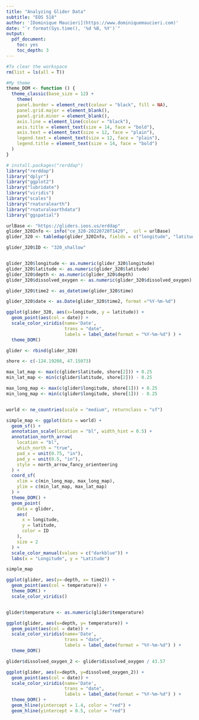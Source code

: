 ```yaml
---
title: "Analyzing Glider Data"
subtitle: "EOS 518"
author: '[Dominique Maucieri](https://www.dominiquemaucieri.com)'
date: "`r format(Sys.time(), '%d %B, %Y')`"
output: 
  pdf_document:
    toc: yes
    toc_depth: 3
---
```


```r

#To clear the workspace
rm(list = ls(all = T))

#My theme
theme_DOM <- function () {
  theme_classic(base_size = 12) + 
    theme(
    panel.border = element_rect(colour = "black", fill = NA),
    panel.grid.major = element_blank(),
    panel.grid.minor = element_blank(),
    axis.line = element_line(colour = "black"),
    axis.title = element_text(size = 14, face = "bold"),
    axis.text = element_text(size = 12, face = "plain"),
    legend.text = element_text(size = 12, face = "plain"),
    legend.title = element_text(size = 14, face = "bold")
  )
}

# install.packages("rerddap")
library("rerddap")
library("dplyr")
library("ggplot2")
library("lubridate")
library("viridis")
library("scales")
library("rnaturalearth")
library("rnaturalearthdata")
library("ggspatial")

```

```r

urlBase <- "https://gliders.ioos.us/erddap"
glider_320Info <- info("ce_320-20220720T1429",  url = urlBase)
glider_320 <- tabledap(glider_320Info, fields = c("longitude", "latitude", "time", "depth", "salinity", "chlorophyll", "dissolved_oxygen", "backscatter", "temperature"), 'time>=2022-08-03 20:05:54+00:00', 'time<=2022-08-07 11:41:59+00:00', url = urlBase)

glider_320$ID <- "320_shallow"


glider_320$longitude <- as.numeric(glider_320$longitude)
glider_320$latitude <- as.numeric(glider_320$latitude)
glider_320$depth <- as.numeric(glider_320$depth)
glider_320$dissolved_oxygen <- as.numeric(glider_320$dissolved_oxygen)

glider_320$time2 <- as_datetime(glider_320$time)

glider_320$date <- as.Date(glider_320$time2, format ="%Y-%m-%d")

```


```r

ggplot(glider_320, aes(x=longitude, y = latitude)) +
  geom_point(aes(col = date)) +
  scale_color_viridis(name='Date', 
                      trans = "date", 
                      labels = label_date(format = "%Y-%m-%d") ) + 
  theme_DOM()

```


```r

glider <- rbind(glider_320)

shore <- c(-124.19208, 47.15073)

max_lat_map <- max(c(glider$latitude, shore[2])) + 0.25
min_lat_map <- min(c(glider$latitude, shore[2])) - 0.25

max_long_map <- max(c(glider$longitude, shore[1])) + 0.25
min_long_map <- min(c(glider$longitude, shore[1])) - 0.25


world <- ne_countries(scale = "medium", returnclass = "sf")

simple_map <- ggplot(data = world) +
  geom_sf() +
  annotation_scale(location = "bl", width_hint = 0.5) +
  annotation_north_arrow(
    location = "bl",
    which_north = "true",
    pad_x = unit(0.75, "in"),
    pad_y = unit(0.5, "in"),
    style = north_arrow_fancy_orienteering
  ) +
  coord_sf(
    xlim = c(min_long_map, max_long_map),
    ylim = c(min_lat_map, max_lat_map)
  ) +
  theme_DOM() +
  geom_point(
    data = glider,
    aes(
      x = longitude,
      y = latitude,
      color = ID
    ),
    size = 2
  ) +
  scale_color_manual(values = c("darkblue")) +
  labs(x = "Longitude", y = "Latitude") 

simple_map

```


```r

ggplot(glider, aes(y=-depth, x= time2)) +
  geom_point(aes(col = temperature)) + 
  theme_DOM() +
  scale_color_viridis()

```


```r



```




```r

glider$temperature <- as.numeric(glider$temperature)

ggplot(glider, aes(x=depth, y= temperature)) +
  geom_point(aes(col = date)) +
  scale_color_viridis(name='Date', 
                      trans = "date", 
                      labels = label_date(format = "%Y-%m-%d") ) + 
  theme_DOM()

```





```r

glider$dissolved_oxygen_2 <- glider$dissolved_oxygen / 43.57

ggplot(glider, aes(x=depth, y=dissolved_oxygen_2)) +
  geom_point(aes(col = date)) +
  scale_color_viridis(name='Date', 
                      trans = "date", 
                      labels = label_date(format = "%Y-%m-%d") ) + 
  theme_DOM() +
  geom_hline(yintercept = 1.4, color = "red") +
  geom_hline(yintercept = 0.5, color = "red")

```


